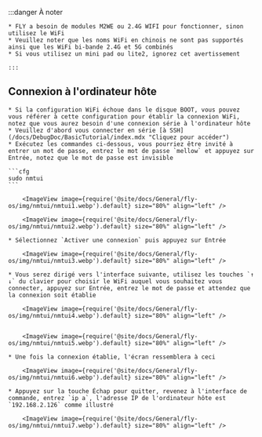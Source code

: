 :::danger À noter

    * FLY a besoin de modules M2WE ou 2.4G WIFI pour fonctionner, sinon utilisez le WiFi
    * Veuillez noter que les noms WiFi en chinois ne sont pas supportés ainsi que les WiFi bi-bande 2.4G et 5G combinés
    * Si vous utilisez un mini pad ou lite2, ignorez cet avertissement

    :::

## Connexion à l'ordinateur hôte

    * Si la configuration WiFi échoue dans le disque BOOT, vous pouvez vous référer à cette configuration pour établir la connexion WiFi, notez que vous aurez besoin d'une connexion série à l'ordinateur hôte
    * Veuillez d'abord vous connecter en série [à SSH](/docs/DebugDoc/BasicTutorial/index.mdx "Cliquez pour accéder") 
    * Exécutez les commandes ci-dessous, vous pourriez être invité à entrer un mot de passe, entrez le mot de passe `mellow` et appuyez sur Entrée, notez que le mot de passe est invisible

    ```cfg
    sudo nmtui
    ```

        <ImageView image={require('@site/docs/General/fly-os/img/nmtui/nmtui1.webp').default} size="80%" align="left" />

        <ImageView image={require('@site/docs/General/fly-os/img/nmtui/nmtui2.webp').default} size="80%" align="left" />

    * Sélectionnez `Activer une connexion` puis appuyez sur Entrée

        <ImageView image={require('@site/docs/General/fly-os/img/nmtui/nmtui3.webp').default} size="80%" align="left" />

    * Vous serez dirigé vers l'interface suivante, utilisez les touches `↑ ↓` du clavier pour choisir le WiFi auquel vous souhaitez vous connecter, appuyez sur Entrée, entrez le mot de passe et attendez que la connexion soit établie

        <ImageView image={require('@site/docs/General/fly-os/img/nmtui/nmtui4.webp').default} size="80%" align="left" />


        <ImageView image={require('@site/docs/General/fly-os/img/nmtui/nmtui5.webp').default} size="80%" align="left" />

    * Une fois la connexion établie, l'écran ressemblera à ceci

        <ImageView image={require('@site/docs/General/fly-os/img/nmtui/nmtui6.webp').default} size="80%" align="left" />

    * Appuyez sur la touche Échap pour quitter, revenez à l'interface de commande, entrez `ip a`, l'adresse IP de l'ordinateur hôte est `192.168.2.126` comme illustré

        <ImageView image={require('@site/docs/General/fly-os/img/nmtui/nmtui7.webp').default} size="80%" align="left" />